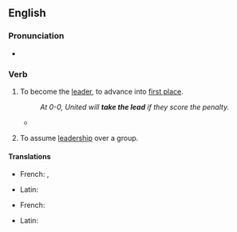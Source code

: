 ==English==

===Pronunciation===
* {{IPA|/ˈtɛɪkθəˈliːd/|lang=en}}

===Verb===
{{head|en|verb}}

# {{lb|en|idiomatic}} To become the [[leader]], to advance into [[first place]].
#: ''At 0-0, United will '''take the lead''' if they score the penalty.''
#* {{quote-journal
|lang=en
|date=December 29, 2010
|author=Sam Sheringham
|title=Liverpool 0 - 1 Wolverhampton
|work=BBC
|url=http://news.bbc.co.uk/sport1/hi/football/eng_prem/9308904.stm
|page=
|passage=It was an omen of things to come as in the 56th minute the visitors '''took the lead''' after a mix-up between Skrtel and Sotirios Kyrgiakos allowed Ebanks-Blake's through-ball to '''squeeze''' between them.}}
# {{lb|en|idiomatic}} To assume [[leadership]] over a group.

====Translations====
{{trans-top|to advance into first place}}
* French: {{t|fr|ouvrir la marche}}, {{t|fr|passer en tête}}
{{trans-mid}}
* Latin: {{t+|la|praesum}}
{{trans-bottom}}

{{trans-top|to assume leadership over a group}}
* French: {{t|fr|prendre le commandement}}
{{trans-mid}}
* Latin: {{t+|la|praesum}}
{{trans-bottom}}